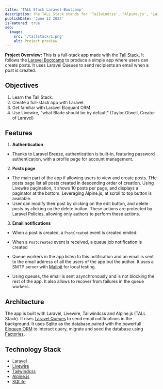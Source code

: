 ```yaml
---
title: 'TALL Stack Laravel Bootcamp'
description: The TALL Stack stands for 'Tailwindcss', 'Alpine.js', 'Laravel' and 'Livewire', a full-stack development solution, built by Laravel community members. This is my exploration of this stack.
publishDate: 'June 12 2024'
isFeatured: true
seo:
  image:
    src: '/tallstack/1.png'
    alt: Project preview
---
```



<div class="flex justify-center mb-10">
  <Carousel
    client:load
    images={[
      { src: '/tallstack/demo.gif', alt: 'Demo of the app' },
      { src: '/tallstack/1.png', alt: 'List of posts' },
      { src: '/tallstack/2.png', alt: 'Show post' }
    ]}
  />
</div>

**Project Overview:**
This is a full-stack app made with the [Tall Stack](https://tallstack.dev/). It follows the [Laravel Bootcamp](https://bootcamp.laravel.com/) to produce a simple app where users can create posts. It uses Laravel Queues to send recipients an email when a post is created.

## Objectives

1. Learn the Tall Stack.
2. Create a full-stack app with Laravel
3. Get familiar with Laravel Eloquant ORM.
4. Use Livewire, "what Blade should be by default" (Taylor Otwell, Creator of Laravel)

## Features

1. **Authentication**

- Thanks to Laravel Breeze, authentication is built-in, featuring password authentication, with a profile page for account management.

2. **Posts page**

- The main part of the app if allowing users to view and create posts. THe posts page list all posts created in descending order of creation. Using Livewire pagination, it shows 10 posts per page, and displays a paginator at the bottom. Leveraging Alpine.js, at scroll to top button is available.
- User can modify their post by clicking on the edit button, and delete posts by clicking on the delete button. These actions are protected by Laravel Policies, allowing only authors to perform these actions.

3. **Email notifications**

- When a post is created, a `PostCreated` event is created emited.

- When a `PostCreated` event is received, a queue job notification is created

- Queue workers in the app listen to this notification and an email is sent to the email address of all the users of the app but the author. It uses a SMTP server with [Mailpit](https://mailpit.axllent.org/) for local testing.

- Using queues, the email is sent asynchronously and is not blocking the rest of the app. It also allows to recover from failures in the queue workers.

## Architecture

The app is built with Laravel, Livewire, Tailwindcss and Alpine.js (TALL Stack). It uses [Laravel Queues](https://laravel.com/docs/11.x/queues) to send email notifications in the background. It uses Sqlite as the database paired with the powerfull [Eloquen ORM](https://laravel.com/docs/11.x/eloquent) to interact query, migrate and seed the database using [Factories](https://laravel.com/docs/11.x/eloquent-factories).

## Technology Stack

- [Laravel](https://laravel.com/)
- [Livewire](https://livewire.laravel.com)
- [Tailwindcss](https://tailwindcss.com/)
- [Alpine.js](https://alpinejs.dev/)
- [SQLite](https://sqlite.org)
